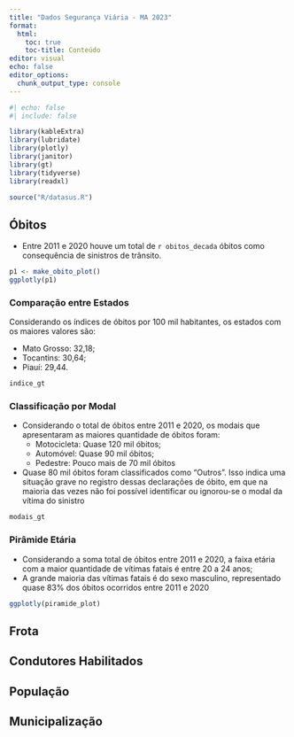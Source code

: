 ```yaml
---
title: "Dados Segurança Viária - MA 2023"
format: 
  html:
    toc: true
    toc-title: Conteúdo
editor: visual
echo: false
editor_options: 
  chunk_output_type: console
---
```


```r
#| echo: false
#| include: false

library(kableExtra)
library(lubridate)
library(plotly)
library(janitor)
library(gt)
library(tidyverse)
library(readxl)

source("R/datasus.R")
```


## Óbitos

- Entre 2011 e 2020 houve um total de `r obitos_decada` óbitos como consequência de sinistros de trânsito.

```r
p1 <- make_obito_plot()
ggplotly(p1)
```

### Comparação entre Estados

Considerando os índices de óbitos por 100 mil habitantes, os estados com os maiores valores são:

- Mato Grosso: 32,18;
- Tocantins: 30,64;
- Piauí: 29,44.

```r
indice_gt
```

### Classificação por Modal

- Considerando o total de óbitos entre 2011 e 2020, os modais que apresentaram as maiores quantidade de óbitos foram:
  - Motocicleta: Quase 120 mil óbitos;
  - Automóvel: Quase 90 mil óbitos;
  - Pedestre: Pouco mais de 70 mil óbitos
- Quase 80 mil óbitos foram classificados como "Outros". Isso indica uma situação grave no registro dessas declarações de óbito, em que na maioria das vezes não foi possível identificar ou ignorou-se o modal da vítima do sinistro

```r
modais_gt
```

### Pirâmide Etária

- Considerando a soma total de óbitos entre 2011 e 2020, a faixa etária com a maior quantidade de vítimas fatais é entre 20 a 24 anos;
- A grande maioria das vítimas fatais é do sexo masculino, representado quase 83% dos óbitos ocorridos entre 2011 e 2020

```r
ggplotly(piramide_plot)
```

## Frota

## Condutores Habilitados

## População

## Municipalização